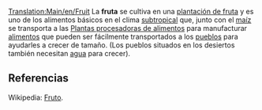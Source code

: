 [[Translation:Main/en/Fruit]]
{{es/Carga| carga  = Fruta
| imagen = Fruit.png
| producida =[[Main/es/Plantación de fruta|Plantación de fruta]]
| aceptada  =[[Main/es/Planta procesadora de alimentos|Planta procesadora de alimentos]]
}}
La '''fruta''' se cultiva en una [[Main/es/Plantación de fruta|plantación de fruta]] y es uno de los alimentos básicos en el clima [[Main/en/Clima/Es#Subtropical|subtropical]] que, junto con el [[Main/es/Maíz|maíz]] se transporta a las [[Main/es/Planta procesadora de alimentos|Plantas procesadoras de alimentos]] para manufacturar [[Main/es/Alimentos|alimentos]] que pueden ser fácilmente transportados a los [[Main/es/Pueblo|pueblos]] para ayudarles a crecer de tamaño. (Los pueblos situados en los desiertos también necesitan [[Main/es/Agua|agua]] para crecer).


== Referencias ==
Wikipedia: [http://www.wikipedia.org/wiki/es:fruto Fruto].